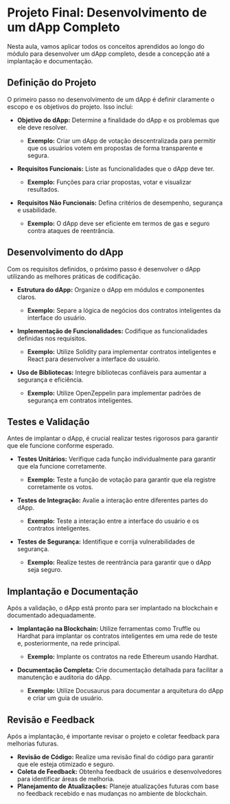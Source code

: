 # Projeto Final: Desenvolvimento de um dApp Completo

Nesta aula, vamos aplicar todos os conceitos aprendidos ao longo do módulo para desenvolver um dApp completo, desde a concepção até a implantação e documentação.

## Definição do Projeto

O primeiro passo no desenvolvimento de um dApp é definir claramente o escopo e os objetivos do projeto. Isso inclui:

- **Objetivo do dApp:** Determine a finalidade do dApp e os problemas que ele deve resolver.

  - **Exemplo:** Criar um dApp de votação descentralizada para permitir que os usuários votem em propostas de forma transparente e segura.

- **Requisitos Funcionais:** Liste as funcionalidades que o dApp deve ter.

  - **Exemplo:** Funções para criar propostas, votar e visualizar resultados.

- **Requisitos Não Funcionais:** Defina critérios de desempenho, segurança e usabilidade.
  - **Exemplo:** O dApp deve ser eficiente em termos de gas e seguro contra ataques de reentrância.

## Desenvolvimento do dApp

Com os requisitos definidos, o próximo passo é desenvolver o dApp utilizando as melhores práticas de codificação.

- **Estrutura do dApp:** Organize o dApp em módulos e componentes claros.

  - **Exemplo:** Separe a lógica de negócios dos contratos inteligentes da interface do usuário.

- **Implementação de Funcionalidades:** Codifique as funcionalidades definidas nos requisitos.

  - **Exemplo:** Utilize Solidity para implementar contratos inteligentes e React para desenvolver a interface do usuário.

- **Uso de Bibliotecas:** Integre bibliotecas confiáveis para aumentar a segurança e eficiência.
  - **Exemplo:** Utilize OpenZeppelin para implementar padrões de segurança em contratos inteligentes.

## Testes e Validação

Antes de implantar o dApp, é crucial realizar testes rigorosos para garantir que ele funcione conforme esperado.

- **Testes Unitários:** Verifique cada função individualmente para garantir que ela funcione corretamente.

  - **Exemplo:** Teste a função de votação para garantir que ela registre corretamente os votos.

- **Testes de Integração:** Avalie a interação entre diferentes partes do dApp.

  - **Exemplo:** Teste a interação entre a interface do usuário e os contratos inteligentes.

- **Testes de Segurança:** Identifique e corrija vulnerabilidades de segurança.
  - **Exemplo:** Realize testes de reentrância para garantir que o dApp seja seguro.

## Implantação e Documentação

Após a validação, o dApp está pronto para ser implantado na blockchain e documentado adequadamente.

- **Implantação na Blockchain:** Utilize ferramentas como Truffle ou Hardhat para implantar os contratos inteligentes em uma rede de teste e, posteriormente, na rede principal.

  - **Exemplo:** Implante os contratos na rede Ethereum usando Hardhat.

- **Documentação Completa:** Crie documentação detalhada para facilitar a manutenção e auditoria do dApp.
  - **Exemplo:** Utilize Docusaurus para documentar a arquitetura do dApp e criar um guia de usuário.

## Revisão e Feedback

Após a implantação, é importante revisar o projeto e coletar feedback para melhorias futuras.

- **Revisão de Código:** Realize uma revisão final do código para garantir que ele esteja otimizado e seguro.
- **Coleta de Feedback:** Obtenha feedback de usuários e desenvolvedores para identificar áreas de melhoria.
- **Planejamento de Atualizações:** Planeje atualizações futuras com base no feedback recebido e nas mudanças no ambiente de blockchain.

